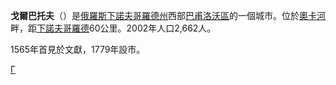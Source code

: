 {{coord|56|7|59|N|43|3|30|E|display=title}}
'''戈爾巴托夫'''（{{lang-ru|Горба́тов}}）是[[俄羅斯|俄羅斯]][[下諾夫哥羅德州|下諾夫哥羅德州]]西部[[巴甫洛沃區|巴甫洛沃區]]的一個城市。位於[[奧卡河|奧卡河]]畔，距[[下諾夫哥羅德|下諾夫哥羅德]]60公里。2002年人口2,662人。

1565年首見於文獻，1779年設市。

{{下諾夫哥羅德州城市}}

[[Category:下諾夫哥羅德州城市|Г]]
